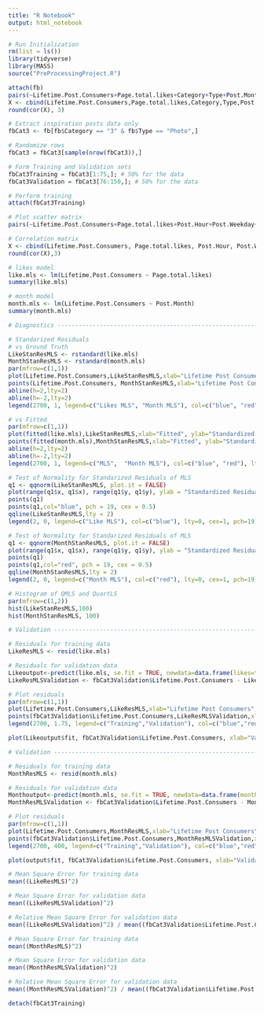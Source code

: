 ```yaml
---
title: "R Notebook"
output: html_notebook
---
```


```r
# Run Initialization
rm(list = ls())
library(tidyverse)
library(MASS)
source("PreProcessingProject.R")
```

```r
attach(fb)
pairs(~Lifetime.Post.Consumers+Page.total.likes+Category+Type+Post.Month+Post.Hour+Post.Weekday+Paid,data=fb,gap=0.4, pch = 19, cex = 0.1)
X <- cbind(Lifetime.Post.Consumers,Page.total.likes,Category,Type,Post.Month,Post.Hour,Post.Weekday,Paid)
round(cor(X), 3)
```


```r

# Extract inspiration posts data only
fbCat3 <- fb[fb$Category == "3" & fb$Type == "Photo",]

# Randomize rows
fbCat3 = fbCat3[sample(nrow(fbCat3)),]

# Form Training and Validation sets
fbCat3Training = fbCat3[1:75,]; # 50% for the data
fbCat3Validation = fbCat3[76:150,]; # 50% for the data

# Perform training
attach(fbCat3Training) 

# Plot scatter matrix 
pairs(~Lifetime.Post.Consumers+Page.total.likes+Post.Hour+Post.Weekday+Post.Month+Paid,data=fbCat3,gap=0.4, pch = 19, cex = 0.1)

# Correlation matrix
X <- cbind(Lifetime.Post.Consumers, Page.total.likes, Post.Hour, Post.Weekday, Post.Month, Paid)
round(cor(X),3)
```


```r

# likes model
like.mls <- lm(Lifetime.Post.Consumers ~ Page.total.likes)
summary(like.mls)

# month model
month.mls <- lm(Lifetime.Post.Consumers ~ Post.Month)
summary(month.mls)
```


```r
# Diagnostics -----------------------------------------------------------------------------------------------

# Standarized Residuals
# vs Ground Truth
LikeStanResMLS <- rstandard(like.mls)
MonthStanResMLS <- rstandard(month.mls)
par(mfrow=c(1,1))
plot(Lifetime.Post.Consumers,LikeStanResMLS,xlab="Lifetime Post Consumers", ylab="Standardized Residuals", col="blue", pch = 19, cex = 0.5)
points(Lifetime.Post.Consumers, MonthStanResMLS,xlab="Lifetime Post Consumers", ylab="Standardized Residuals", col="red", pch = 19, cex = 0.5 )
abline(h=2,lty=2)
abline(h=-2,lty=2)
legend(2700, 1, legend=c("Likes MLS", "Month MLS"), col=c("blue", "red"), lty=0, cex=1, pch=19)

```


```r
# vs Fitted
par(mfrow=c(1,1))
plot(fitted(like.mls),LikeStanResMLS,xlab="Fitted", ylab="Standardized Residuals", col="blue", pch = 19, cex = 0.5)
points(fitted(month.mls),MonthStanResMLS,xlab="Fitted", ylab="Standardized Residuals", col="red", pch = 19, cex = 0.5)
abline(h=2,lty=2)
abline(h=-2,lty=2)
legend(2700, 1, legend=c("MLS",  "Month MLS"), col=c("blue", "red"), lty=0, cex=1, pch=19)
```


```r
# Test of Normality for Standarized Residuals of MLS
q1 <- qqnorm(LikeStanResMLS, plot.it = FALSE)
plot(range(q1$x, q1$x), range(q1$y, q1$y), ylab = "Standardized Residuals", xlim = c(-3,3),  ylim = c(-2,4), xlab = "Theoretical Quantiles" ) 
points(q1)
points(q1,col="blue", pch = 19, cex = 0.5)
qqline(LikeStanResMLS,lty = 2)
legend(2, 0, legend=c("Like MLS"), col=c("blue"), lty=0, cex=1, pch=19)
```


```r
# Test of Normality for Standarized Residuals of MLS
q1 <- qqnorm(MonthStanResMLS, plot.it = FALSE)
plot(range(q1$x, q1$x), range(q1$y, q1$y), ylab = "Standardized Residuals", xlim = c(-3,3),  ylim = c(-2,4), xlab = "Theoretical Quantiles" ) 
points(q1)
points(q1,col="red", pch = 19, cex = 0.5)
qqline(MonthStanResMLS,lty = 2)
legend(2, 0, legend=c("Month MLS"), col=c("red"), lty=0, cex=1, pch=19)
```


```r
# Histogram of QMLS and QuartLS
par(mfrow=c(1,2))
hist(LikeStanResMLS,100)
hist(MonthStanResMLS, 100)
```



```r
# Validation ------------------------------------------------------------------------------------------------

# Residuals for training data
LikeResMLS <- resid(like.mls)

# Residuals for validation data
Likeoutput<-predict(like.mls, se.fit = TRUE, newdata=data.frame(likes=fbCat3Validation$Page.total.likes))
LikeResMLSValidation <- fbCat3Validation$Lifetime.Post.Consumers - Likeoutput$fit

# Plot residuals
par(mfrow=c(1,1))
plot(Lifetime.Post.Consumers,LikeResMLS,xlab="Lifetime Post Consumers", ylab="Like Residuals",   col=c("blue"), lty=0, cex=1, pch=19)
points(fbCat3Validation$Lifetime.Post.Consumers,LikeResMLSValidation,xlab="Lifetime Post Consumers", ylab="Residuals",col="red", lty=0, cex=1, pch=19)
legend(2700, 1.75, legend=c("Training","Validation"), col=c("blue","red"), lty=0, cex=1, pch=19)
```

```r
plot(Likeoutput$fit, fbCat3Validation$Lifetime.Post.Consumers, xlab="Validation Predicted Y", ylab=" Validation Y",   col=c("blue"), lty=0, cex=1, pch=19)
```

```r
# Validation ------------------------------------------------------------------------------------------------

# Residuals for training data
MonthResMLS <- resid(month.mls)

# Residuals for validation data
Monthoutput<-predict(month.mls, se.fit = TRUE, newdata=data.frame(month=fbCat3Validation$Post.Month))
MonthResMLSValidation <- fbCat3Validation$Lifetime.Post.Consumers - Monthoutput$fit

# Plot residuals
par(mfrow=c(1,1))
plot(Lifetime.Post.Consumers,MonthResMLS,xlab="Lifetime Post Consumers", ylab="Month Residuals",   col=c("blue"), lty=0, cex=1, pch=19)
points(fbCat3Validation$Lifetime.Post.Consumers,MonthResMLSValidation,xlab="Lifetime Post Consumers", ylab="Residuals",col="red", lty=0, cex=1, pch=19)
legend(2700, 400, legend=c("Training","Validation"), col=c("blue","red"), lty=0, cex=1, pch=19)
```

```r
plot(output$fit, fbCat3Validation$Lifetime.Post.Consumers, xlab="Validation Predicted Y", ylab=" Validation Y",   col=c("blue"), lty=0, cex=1, pch=19)
```


```r
# Mean Square Error for training data
mean((LikeResMLS)^2)

# Mean Square Error for validation data
mean((LikeResMLSValidation)^2)

# Relative Mean Square Error for validation data
mean((LikeResMLSValidation)^2) / mean((fbCat3Validation$Lifetime.Post.Consumers)^2)
```


```r
# Mean Square Error for training data
mean((MonthResMLS)^2)

# Mean Square Error for validation data
mean((MonthResMLSValidation)^2)

# Relative Mean Square Error for validation data
mean((MonthResMLSValidation)^2) / mean((fbCat3Validation$Lifetime.Post.Consumers)^2)
```




```r
detach(fbCat3Training)
```